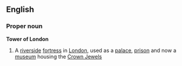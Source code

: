 ==English==
===Proper noun===
'''Tower of London'''
#A [[riverside]] [[fortress]] in [[London]], used as a [[palace]], [[prison]] and now a [[museum]] housing the [[Crown Jewels]]